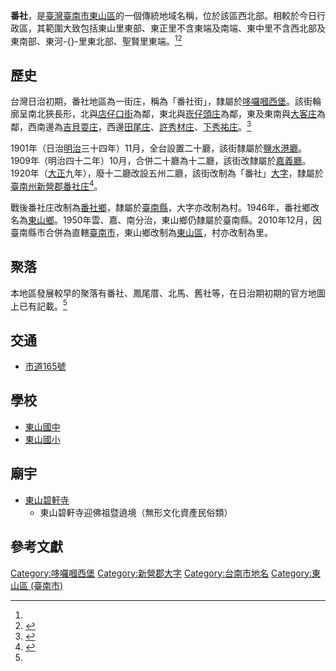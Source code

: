 {{noteTA　
|1 = zh-cn:庄; zh-hk:庄; zh-tw:庄;
}}
'''番社'''，是[[臺灣|臺灣]][[臺南市|臺南市]][[東山區_(臺南市)|東山區]]的一個傳統地域名稱，位於該區西北部。相較於今日行政區，其範圍大致包括東山里東部、東正里不含東端及南端、東中里不含西北部及東南部、東河-{}-里東北部、聖賢里東端。<ref name="臺灣堡圖"/><ref name="東山鄉地圖">{{cite book |title=臺南縣東山鄉行政區域圖 |date=2005年3月 |publisher=內政部}}</ref>

==歷史==
台灣日治初期，番社地區為一街庄，稱為「番社街」，隸屬於[[哆囉嘓西堡|哆囉嘓西堡]]。該街輪廓呈南北狹長形，北與[[店仔口街|店仔口街]]為鄰，東北與[[崁仔頭庄|崁仔頭庄]]為鄰，東及東南與[[大客庄|大客庄]]為鄰，西南邊為[[吉貝耍庄|吉貝耍庄]]，西邊[[田尾_(臺南市)|田尾庄]]、[[許秀材庄|許秀材庄]]、[[下秀祐庄|下秀祐庄]]。<ref name="臺灣堡圖">{{cite book |title=臺灣堡圖 |date=1904年 |publisher=臺灣總督府}}</ref>

1901年（日治[[明治|明治]]三十四年）11月，全台設置二十廳，該街隸屬於[[鹽水港廳|鹽水港廳]]。1909年（明治四十二年）10月，合併二十廳為十二廳，該街改隸屬於[[嘉義廳|嘉義廳]]。1920年（[[大正|大正]]九年），廢十二廳改設五州二廳，該街改制為「番社」[[大字|大字]]，隸屬於[[臺南州|臺南州]][[新營郡|新營郡]][[番社庄|番社庄]]<ref>{{cite book |editor=台灣總督府、台灣日日新報社合編 |title=新舊對照管轄便覽 |date=1921年 |publisher=成文出版社}}</ref>。

戰後番社庄改制為[[番社鄉|番社鄉]]，隸屬於[[臺南縣|臺南縣]]，大字亦改制為村。1946年，番社鄉改名為[[東山區_(臺南市)|東山鄉]]。1950年雲、嘉、南分治，東山鄉仍隸屬於臺南縣。2010年12月，因臺南縣市合併為直轄[[臺南市|臺南市]]，東山鄉改制為[[東山區_(臺南市)|東山區]]，村亦改制為里。

==聚落==
本地區發展較早的聚落有番社、鳳尾厝、北馬、舊社等，在日治期初期的官方地圖上已有記載。<ref name="臺灣堡圖"/>

==交通==
*[[市道165號|市道165號]]

==學校==
*[[東山國中|東山國中]]
*[[東山國小|東山國小]]

==廟宇==
*[[東山碧軒寺|東山碧軒寺]]
**東山碧軒寺迎佛祖暨遶境（無形文化資產民俗類）

==參考文獻==
{{reflist}}

{{新營郡}}

[[Category:哆囉嘓西堡|Category:哆囉嘓西堡]]
[[Category:新營郡大字|Category:新營郡大字]]
[[Category:台南市地名|Category:台南市地名]]
[[Category:東山區_(臺南市)|Category:東山區 (臺南市)]]